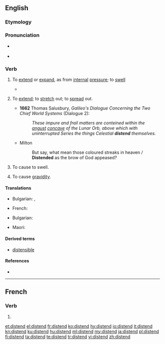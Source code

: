 ==English==

===Etymology===
{{prefix|dis|tend|lang=en}}

===Pronunciation===
* {{a|UK}} {{IPA|/dɪsˈtɛnd/|lang=en}}
* {{rhymes|ɛnd|lang=en}}

===Verb===
{{en-verb}}

# {{context|intransitive|lang=en}} To [[extend]] or [[expand]], as from [[internal]] [[pressure]]; to [[swell]]
#* {{quote-book|year=1835|author=[[w:William Gilmore Simms|William Gilmore Simms]]|title=[[s:The Partisan|The Partisan]]|publisher=Harper|section=[[s:The Partisan/XV|Chapter XIV]]|page=[[s:Page:The Partisan, v1.djvu/171|180]]|passage=Then came the arrowy flight and form of the hurricane itself&mdash;its actual bulk&mdash;its imbodied power, pressing along through the forest in a gyratory progress, not fifty yards wide, never '''distending''' in width, yet capriciously winding from right to left and left to right<!--, in a zigzag direction, as if a playful spirit thus strove to mix with all the terrors of destruction the sportive mood of the most idle fancy-->.}}
# {{context|transitive|reflexive|archaic|lang=en}} To [[extend]]; to [[stretch]] out; to [[spread]] out.
#* '''1662''' Thomas Salusbury, ''Galileo's Dialogue Concerning the Two Chief World Systems'' (Dialogue 2):
#*: ''These impure and frail matters are conteined within the [[angust]] [[concave]] of the Lunar Orb, above which with uninterrupted Series the things Celestial '''distend''' themselves.''
#* Milton
#*: But say, what mean those coloured streaks in heaven / '''Distended''' as the brow of God appeased?
# {{context|transitive|lang=en}} To cause to swell.
# {{context|biology|lang=en}} To cause [[gravidity]].

====Translations====
{{trans-top|To [[extend]] or [[expand]]}}
* Bulgarian: {{t+|bg|разтеглям|sc=Cyrl}}, {{t+|bg|разширявам|sc=Cyrl}}
{{trans-mid}}
* French: {{t+|fr|distendre}}
{{trans-bottom}}

{{trans-top|To cause to swell}}
* Bulgarian: {{t+|bg|раздувам|sc=Cyrl}}
{{trans-mid}}
* Maori: {{t|mi|whakatetere}}
{{trans-bottom}}

====Derived terms====
* [[distensible]]

====References====
* {{R:OED2}}

----

==French==

===Verb===
{{fr-verb-form}}

# {{inflection of|distendre||3|s|pres|indc|lang=fr}}

[[et:distend]]
[[el:distend]]
[[fr:distend]]
[[ko:distend]]
[[hy:distend]]
[[io:distend]]
[[it:distend]]
[[kn:distend]]
[[ku:distend]]
[[hu:distend]]
[[ml:distend]]
[[my:distend]]
[[ja:distend]]
[[pl:distend]]
[[fi:distend]]
[[ta:distend]]
[[te:distend]]
[[tr:distend]]
[[vi:distend]]
[[zh:distend]]